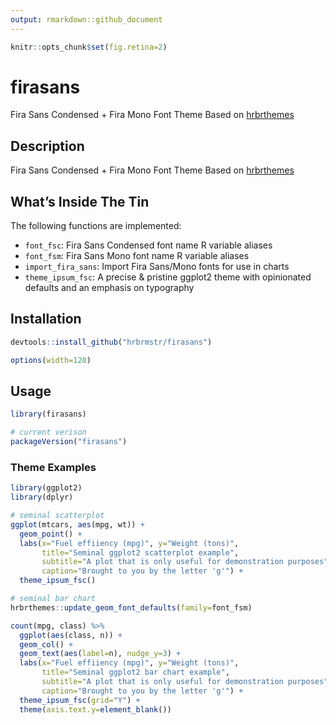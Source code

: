 ```yaml
---
output: rmarkdown::github_document
---
```


```r
knitr::opts_chunk$set(fig.retina=2)
```

[hrbrthemes]: https://hrbrmstr.github.io/hrbrthemes/

# firasans

Fira Sans Condensed + Fira Mono Font Theme Based on [hrbrthemes]

## Description

Fira Sans Condensed + Fira Mono Font Theme Based on [hrbrthemes]

## What's Inside The Tin

The following functions are implemented:

- `font_fsc`:	Fira Sans Condensed font name R variable aliases
- `font_fsm`:	Fira Sans Mono font name R variable aliases
- `import_fira_sans`:	Import Fira Sans/Mono fonts for use in charts
- `theme_ipsum_fsc`:	A precise & pristine ggplot2 theme with opinionated defaults and an emphasis on typography

## Installation

```r
devtools::install_github("hrbrmstr/firasans")
```

```r
options(width=120)
```

## Usage

```r
library(firasans)

# current verison
packageVersion("firasans")

```

### Theme Examples

```r
library(ggplot2)
library(dplyr)

# seminal scatterplot
ggplot(mtcars, aes(mpg, wt)) +
  geom_point() +
  labs(x="Fuel effiiency (mpg)", y="Weight (tons)",
       title="Seminal ggplot2 scatterplot example",
       subtitle="A plot that is only useful for demonstration purposes",
       caption="Brought to you by the letter 'g'") +
  theme_ipsum_fsc()
```

```r
# seminal bar chart
hrbrthemes::update_geom_font_defaults(family=font_fsm)

count(mpg, class) %>%
  ggplot(aes(class, n)) +
  geom_col() +
  geom_text(aes(label=n), nudge_y=3) +
  labs(x="Fuel effiiency (mpg)", y="Weight (tons)",
       title="Seminal ggplot2 bar chart example",
       subtitle="A plot that is only useful for demonstration purposes",
       caption="Brought to you by the letter 'g'") +
  theme_ipsum_fsc(grid="Y") +
  theme(axis.text.y=element_blank())
```